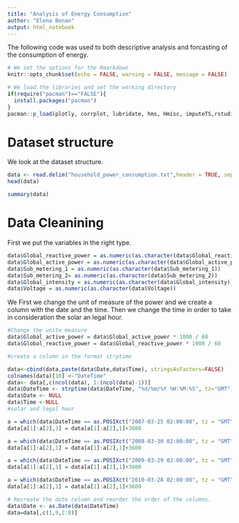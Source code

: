 ```yaml
---
title: "Analysis of Energy Consumption"
author: "Elena Bonan"
output: html_notebook
---
```


The following code was used to both descriptive analysis and forcasting of the consumption of energy. 

```r
# We set the options for the Rmarkdown
knitr::opts_chunk$set(echo = FALSE, warning = FALSE, message = FALSE)

# We load the libraries and set the working directory
if(require("pacman")=="FALSE"){
  install.packages("pacman")
}
pacman::p_load(plotly, corrplot, lubridate, hms, Hmisc, imputeTS,rstudioapi,kknn,ggplot2, randomForest, dplyr, shiny, tidyr, ggplot2, caret, forecast)

```

# Dataset structure
We look at the dataset structure. 

```r
data <- read.delim("household_power_consumption.txt",header = TRUE, sep=";")
head(data)
```


```r
summary(data)

```

# Data Cleanining

First we put the variables in the right type. 

```r
data$Global_reactive_power = as.numeric(as.character(data$Global_reactive_power))
data$Global_active_power = as.numeric(as.character(data$Global_active_power))
data$Sub_metering_1 = as.numeric(as.character(data$Sub_metering_1))
data$Sub_metering_2= as.numeric(as.character(data$Sub_metering_2))
data$Global_intensity = as.numeric(as.character(data$Global_intensity))
data$Voltage = as.numeric(as.character(data$Voltage))
``` 

We First we change the unit of measure of the power and we create a column with the date and the time. Then we change the time in order to take in consideration the solar an legal hour. 

```r
#Change the unite measure
data$Global_active_power = data$Global_active_power * 1000 / 60
data$Global_reactive_power = data$Global_reactive_power * 1000 / 60

#create a column in the format strptime

data<-cbind(data,paste(data$Date,data$Time), stringsAsFactors=FALSE)
colnames(data)[10] <-"DateTime"
data<- data[,c(ncol(data), 1:(ncol(data)-1))]
data$DateTime <- strptime(data$DateTime, "%d/%m/%Y %H:%M:%S", tz="GMT")
data$Date <- NULL
data$Time <-NULL
#solar and legal hour

a = which(data$DateTime == as.POSIXct("2007-03-25 02:00:00", tz = "GMT") | data$DateTime ==as.POSIXct( "2007-10-28 01:59:00", tz = "GMT")) 
data[a[1]:a[2],1] = data[a[1]:a[2],1]+3600

a = which(data$DateTime == as.POSIXct("2008-03-30 02:00:00", tz = "GMT") | data$DateTime ==as.POSIXct( "2008-10-26 01:59:00", tz = "GMT")) 
data[a[1]:a[2],1] = data[a[1]:a[2],1]+3600

a = which(data$DateTime == as.POSIXct("2009-03-29 02:00:00", tz = "GMT") | data$DateTime ==as.POSIXct( "2009-10-25 01:59:00", tz = "GMT")) 
data[a[1]:a[2],1] = data[a[1]:a[2],1]+3600

a = which(data$DateTime == as.POSIXct("2010-03-28 02:00:00", tz = "GMT") | data$DateTime ==as.POSIXct( "2010-10-31 01:59:00", tz = "GMT")) 
data[a[1]:a[2],1] = data[a[1]:a[2],1]+3600

# Recreate the date column and reorder the order of the columns. 
data$Date <- as.Date(data$DateTime)
data=data[,c(1,9,2:8)]

```
